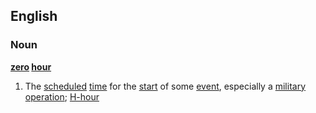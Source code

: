 ==English==
===Noun===
'''[[zero]] [[hour]]'''
#The [[scheduled]] [[time]] for the [[start]] of some [[event]], especially a [[military]] [[operation]]; [[H-hour]]